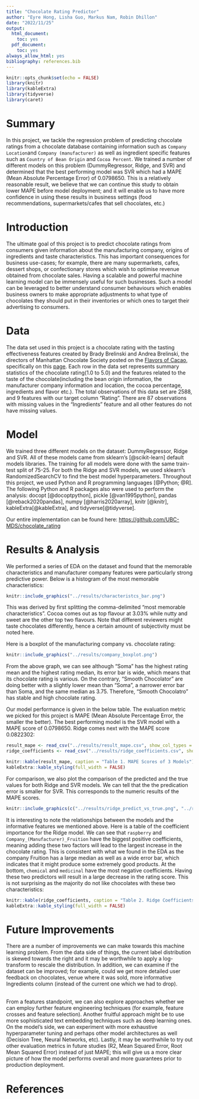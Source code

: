 ```yaml
---
title: "Chocolate Rating Predictor"
author: "Eyre Hong, Lisha Guo, Markus Nam, Robin Dhillon"
date: "2022/11/25"
output:
  html_document:
    toc: yes
  pdf_document:
    toc: yes
always_allow_html: yes
bibliography: references.bib
---
```


```r
knitr::opts_chunk$set(echo = FALSE)
library(knitr)
library(kableExtra)
library(tidyverse)
library(caret)
```

# Summary

In this project, we tackle the regression problem of predicting chocolate ratings from a chocolate database containing information such as `Company Location`and `Company (manufacturer)` as well as ingredient specific features such as `Country of Bean Origin` and `Cocoa Percent`. We trained a number of different models on this problem (DummyRegressor, Ridge, and SVR) and determined that the best performing model was SVR which had a MAPE (Mean Absolute Percentage Error) of 0.0798650. This is a relatively reasonable result, we believe that we can continue this study to obtain lower MAPE before model deployment; and it will enable us to have more confidence in using these results in business settings (food recommendations, supermarkets/cafes that sell chocolates, etc.)

# Introduction

The ultimate goal of this project is to predict chocolate ratings from consumers given information about the manufacturing company, origins of ingredients and taste characteristics. This has important consequences for business use-cases; for example, there are many supermarkets, cafes, dessert shops, or confectionary stores which wish to optimise revenue obtained from chocolate sales. Having a scalable and powerful machine learning model can be immensely useful for such businesses. Such a model can be leveraged to better understand consumer behaviours which enables business owners to make appropriate adjustments to what type of chocolates they should put in their inventories or which ones to target their advertising to consumers.

# Data

The data set used in this project is a chocolate rating with the tasting effectiveness features created by Brady Brelinski and Andrea Brelinski, the directors of Manhattan Chocolate Society posted on the [Flavors of Cacao](http://flavorsofcacao.com/), specifically on this [page](http://flavorsofcacao.com/chocolate_database.html). Each row in the data set represents summary statistics of the chocolate rating(1.0 to 5.0) and the features related to the taste of the chocolate(including the bean origin information, the manufacturer company information and location, the cocoa percentage, ingredients and flavor etc.). The total observations of this data set are 2588, and 9 features with our target column "Rating". There are 87 observations with missing values in the "Ingredients" feature and all other features do not have missing values.

# Model

We trained three different models on the dataset: DummyRegressor, Ridge and SVR. All of these models came from sklearn's [@scikit-learn] default models libraries. The training for all models were done with the same train-test split of 75-25. For both the Ridge and SVR models, we used sklearn's RandomizedSearchCV to find the best model hyperparameters. Throughout this project, we used Python and R programming languages [@Python; @R]. The following Python and R packages also were used to perform the analysis: docopt [@docoptpython], pickle [@van1995python], pandas [@reback2020pandas], numpy [@harris2020array], knitr [@knitr], kableExtra[@kableExtra], and tidyverse[@tidyverse].

Our entire implementation can be found here: <https://github.com/UBC-MDS/chocolate_rating>

# Results & Analysis

We performed a series of EDA on the dataset and found that the memorable characteristics and manufacturer company features were particularly strong predictive power. Below is a histogram of the most memorable characteristics:

```r
knitr::include_graphics("../results/characteristcs_bar.png") 
```

This was derived by first splitting the comma-delimited "most memorable characteristics". Cocoa comes out as top flavour at 3.03% while nutty and sweet are the other top two flavours. Note that different reviewers might taste chocolates differently, hence a certain amount of subjectivity must be noted here.

Here is a boxplot of the manufacturing company vs. chocolate rating:

```r
knitr::include_graphics("../results/company_boxplot.png")
```

From the above graph, we can see although "Soma" has the highest rating mean and the highest rating median, its error bar is wide, which means that its chocolate rating is various. On the contrary, "Smooth Chocolator" are doing better with a slightly lower mean than "Soma", a narrower error bar than Soma, and the same median as 3.75. Therefore, "Smooth Chocolatro" has stable and high chocolate rating.

Our model performance is given in the below table. The evaluation metric we picked for this project is MAPE (Mean Absolute Percentage Error, the smaller the better). The best performing model is the SVR model with a MAPE score of 0.0798650. Ridge comes next with the MAPE score 0.0822302:

```r
result_mape <- read_csv("../results/result_mape.csv", show_col_types = FALSE)
ridge_coefficients <- read_csv("../results/ridge_coefficients.csv", show_col_types = FALSE)
```

```r
knitr::kable(result_mape, caption = "Table 1. MAPE Scores of 3 Models") |>
kableExtra::kable_styling(full_width = FALSE)
```

For comparison, we also plot the comparison of the predicted and the true values for both Ridge and SVR models. We can tell that the the predication error is smaller for SVR. This corresponds to the numeric results of the MAPE scores.

```r
knitr::include_graphics(c("../results/ridge_predict_vs_true.png", "../results/svr_predict_vs_true.png"))
```

It is interesting to note the relationships between the models and the informative features we mentioned above. Here is a table of the coefficient importance for the Ridge model. We can see that `raspberry` and `Company_(Manufacturer)_Fruition` have the biggest positive coefficients, meaning adding these two factors will lead to the largest increase in the chocolate rating. This is consistent with what we found in the EDA as the company Fruition has a large median as well as a wide error bar, which indicates that it might produce some extremely good products. At the bottom, `chemical` and `medicinal` have the most negative coefficients. Having these two predictors will result in a large decrease in the rating score. This is not surprising as the majority do not like chocolates with these two characteristics:

```r
knitr::kable(ridge_coefficients, caption = "Table 2. Ridge Coefficients") |>
kableExtra::kable_styling(full_width = FALSE)
```

# Future Improvements

There are a number of improvements we can make towards this machine learning problem. From the data side of things, the current label distribution is skewed towards the right and it may be worthwhile to apply a log-transform to rescale the distribution. In addition, we can examine if the dataset can be improved; for example, could we get more detailed user feedback on chocolates, venue where it was sold, more informative Ingredients column (instead of the current one which we had to drop). 

\
From a features standpoint, we can also explore approaches whether we can employ further feature engineering techniques (for example, feature crosses and feature selection). Another fruitful approach might be to use more sophisticated text embedding techniques such as deep learning ones. On the model's side, we can experiment with more exhaustive hyperparameter tuning and perhaps other model architectures as well (Decision Tree, Neural Networks, etc). Lastly, it may be worthwhile to try out other evaluation metrics in future studies (R2, Mean Squared Error, Root Mean Squared Error) instead of just MAPE; this will give us a more clear picture of how the model performs overall and more guarantees prior to production deployment.

# References
